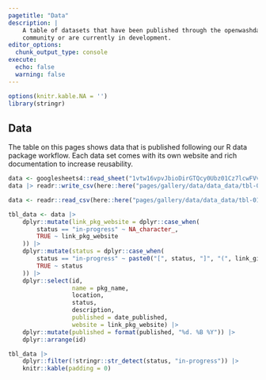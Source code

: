 ```yaml
---
pagetitle: "Data"
description: |
    A table of datasets that have been published through the openwashdata 
    community or are currently in development. 
editor_options: 
  chunk_output_type: console
execute: 
  echo: false
  warning: false
---
```


```r
options(knitr.kable.NA = '')
library(stringr)
```


## Data

The table on this pages shows data that is published following our R data package workflow. Each data set comes with its own website and rich documentation to increase reusability. 

```r

data <- googlesheets4::read_sheet("1vtw16vpvJbioDirGTQcy0Ubz01Cz7lcwFVvbxsNPSVM")
data |> readr::write_csv(here::here("pages/gallery/data/data_data/tbl-01-openwashdata-datasets.csv"))

data <- readr::read_csv(here::here("pages/gallery/data/data_data/tbl-01-openwashdata-datasets.csv"))

```

:::{.column-page}
```r
tbl_data <- data |> 
    dplyr::mutate(link_pkg_website = dplyr::case_when(
        status == "in-progress" ~ NA_character_,
        TRUE ~ link_pkg_website
    )) |> 
    dplyr::mutate(status = dplyr::case_when(
        status == "in-progress" ~ paste0("[", status, "]", "(", link_github, ")"),
        TRUE ~ status
    )) |> 
    dplyr::select(id, 
                  name = pkg_name,
                  location, 
                  status, 
                  description, 
                  published = date_published, 
                  website = link_pkg_website) |> 
    dplyr::mutate(published = format(published, "%d. %B %Y")) |> 
    dplyr::arrange(id)

tbl_data |> 
    dplyr::filter(!stringr::str_detect(status, "in-progress")) |> 
    knitr::kable(padding = 0)

```

:::



